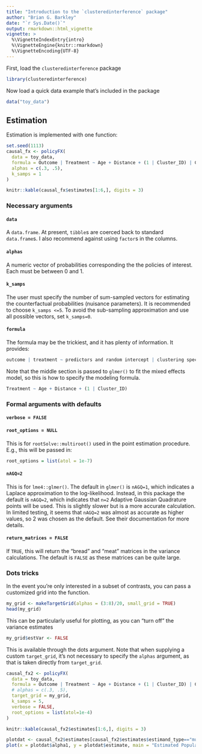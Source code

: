 ```yaml
---
title: "Introduction to the `clusteredinterference` package"
author: "Brian G. Barkley"
date: "`r Sys.Date()`"
output: rmarkdown::html_vignette
vignette: >
  %\VignetteIndexEntry{intro}
  %\VignetteEngine{knitr::rmarkdown}
  %\VignetteEncoding{UTF-8}
---
```


First, load the `clusteredinterference` package 

```r
library(clusteredinterference)
```

Now load a quick data example that's included in the package

```r
data("toy_data") 
```

## Estimation

Estimation is implemented with one function:



```r
set.seed(1113)
causal_fx <- policyFX(
  data = toy_data,
  formula = Outcome | Treatment ~ Age + Distance + (1 | Cluster_ID) | Cluster_ID,
  alphas = c(.3, .5), 
  k_samps = 1
)

knitr::kable(causal_fx$estimates[1:6,], digits = 3)
```


### Necessary arguments

#### `data` 

A `data.frame`. At present, `tibble`s are coerced back to standard `data.frame`s. I also recommend against using `factor`s in the columns.

#### `alphas`

A numeric vector of probabilities corresponding the the policies of interest. Each must be between 0 and 1. 

#### `k_samps`

The user must specify the number of sum-sampled vectors for estimating the counterfactual probabilities (nuisance parameters). It is recommended to choose `k_samps <=5`. To avoid the sub-sampling approximation and use all possible vectors, set `k_samps=0`.

#### `formula`

The formula may be the trickiest, and it has plenty of information. It provides:

```r
outcome | treatment ~ predictors and random intercept | clustering specification
```

Note that the middle section is passed to `glmer()` to fit the mixed effects model, so this is how to specify the modeling formula.

```r
Treatment ~ Age + Distance + (1 | Cluster_ID)
```


### Formal arguments with defaults

#### `verbose = FALSE`

#### `root_options = NULL`

This is for `rootSolve::multiroot()` used in the point estimation procedure. E.g., this will be passed in:

```r
root_options = list(atol = 1e-7) 
```

#### `nAGQ=2`

This is for `lme4::glmer()`. The default in `glmer()` is `nAGQ=1`, which indicates a Laplace approximation to the log-likelihood. Instead, in this package the default is `nAGQ=2`, which indicates that `n=2` Adaptive Gaussian Quadrature points will be used. This is slightly slower but is a more accurate calculation. In limited testing, it seems that `nAGQ=2` was almost as accurate as higher values, so 2 was chosen as the default. See their documentation for more details.

#### `return_matrices = FALSE`
  
If `TRUE`, this will return the "bread" and "meat" matrices in the variance calculations. The default is `FALSE` as these matrices can be quite large.


### Dots tricks

In the event you're only interested in a subset of contrasts, you can pass a customized grid into the function.

```r
my_grid <- makeTargetGrid(alphas = (3:8)/20, small_grid = TRUE) 
head(my_grid)
```

This can be particularly useful for plotting, as you can "turn off" the variance estimates 

```r
my_grid$estVar <- FALSE
```

This is available through the dots argument. Note that when supplying a custom `target_grid`, it's not necessary to specify the `alphas` argument, as that is taken directly from `target_grid`.

```r
causal_fx2 <- policyFX(
  data = toy_data,
  formula = Outcome | Treatment ~ Age + Distance + (1 | Cluster_ID) | Cluster_ID,
  # alphas = c(.3, .5), 
  target_grid = my_grid,
  k_samps = 5,
  verbose = FALSE,
  root_options = list(atol=1e-4)
)

knitr::kable(causal_fx2$estimates[1:6,], digits = 3)
```

```r
plotdat <- causal_fx2$estimates[causal_fx2$estimates$estimand_type=="mu",]
plot(x = plotdat$alpha1, y = plotdat$estimate, main = "Estimated Population Means")
```


